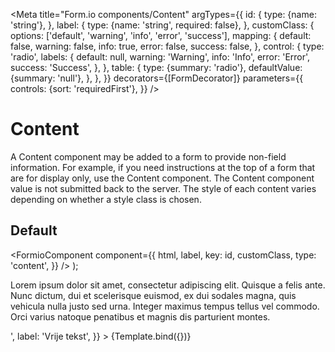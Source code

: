 
<Meta
  title="Form.io components/Content"
  argTypes={{
    id: {
      type: {name: 'string'},
    },
    label: {
      type: {name: 'string', required: false},
    },
    customClass: {
      options: ['default', 'warning', 'info', 'error', 'success'],
      mapping: {
        default: false,
        warning: false,
        info: true,
        error: false,
        success: false,
      },
      control: {
        type: 'radio',
        labels: {
          default: null,
          warning: 'Warning',
          info: 'Info',
          error: 'Error',
          success: 'Success',
        },
      },
      table: {
        type: {summary: 'radio'},
        defaultValue: {summary: 'null'},
      },
    },
  }}
  decorators={[FormDecorator]}
  parameters={{
    controls: {sort: 'requiredFirst'},
  }}
/>

# Content

A Content component may be added to a form to provide non-field information. For example, if you
need instructions at the top of a form that are for display only, use the Content component. The
Content component value is not submitted back to the server. The style of each content varies
depending on whether a style class is chosen.

## Default

  <FormioComponent
    component={{
      html,
      label,
      key: id,
      customClass,
      type: 'content',
    }}
  />
);

<Canvas>
  <Story
    name="Default"
    args={{
      id: 'content1',
      html: '<p>Lorem ipsum dolor sit amet, consectetur adipiscing elit. Quisque a felis ante. Nunc dictum, dui et scelerisque euismod, ex dui sodales magna, quis vehicula nulla justo sed urna. Integer maximus tempus tellus vel commodo. Orci varius natoque penatibus et magnis dis parturient montes.</p>',
      label: 'Vrije tekst',
    }}
  >
    {Template.bind({})}
  </Story>
</Canvas>

<ArgsTable story="Default" />
